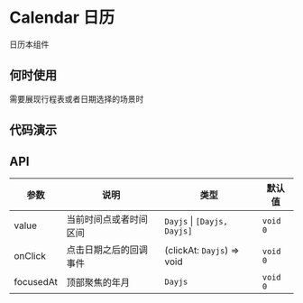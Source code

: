 
# Calendar 日历

日历本组件

## 何时使用

需要展现行程表或者日期选择的场景时

## 代码演示

<Usage src='/calendar/basic.tsx' title='基本' description='最简单的用法。' />

## API

| 参数      | 说明                   | 类型                        | 默认值   |
| --------- | ---------------------- | --------------------------- | -------- |
| value     | 当前时间点或者时间区间 | `Dayjs` \| `[Dayjs, Dayjs]` | `void 0` |
| onClick   | 点击日期之后的回调事件 | (clickAt: `Dayjs`) => void  | `void 0` |
| focusedAt | 顶部聚焦的年月         | `Dayjs`                     | `void 0` |
